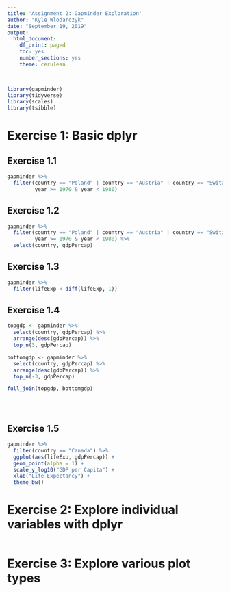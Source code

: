 ```yaml
---
title: 'Assignment 2: Gapminder Exploration'
author: "Kyle Wlodarczyk"
date: "September 19, 2019"
output: 
  html_document:
    df_print: paged
    toc: yes
    number_sections: yes
    theme: cerulean

---
```


```r
library(gapminder)
library(tidyverse)
library(scales)
library(tsibble)

```

# Exercise 1: Basic dplyr

## Exercise 1.1

```r
gapminder %>%
  filter(country == "Poland" | country == "Austria" | country == "Switzerland",
         year >= 1970 & year < 1980)

```

## Exercise 1.2

```r
gapminder %>%
  filter(country == "Poland" | country == "Austria" | country == "Switzerland",
         year >= 1970 & year < 1980) %>%
  select(country, gdpPercap)

```

## Exercise 1.3

```r
gapminder %>%
  filter(lifeExp < diff(lifeExp, 1))
```

## Exercise 1.4

```r
topgdp <- gapminder %>%
  select(country, gdpPercap) %>%
  arrange(desc(gdpPercap)) %>%
  top_n(3, gdpPercap)

bottomgdp <- gapminder %>%
  select(country, gdpPercap) %>%
  arrange(desc(gdpPercap)) %>%
  top_n(-3, gdpPercap)

full_join(topgdp, bottomgdp)


  
```

## Exercise 1.5

```r
gapminder %>%
  filter(country == "Canada") %>%
  ggplot(aes(lifeExp, gdpPercap)) +
  geom_point(alpha = 1) + 
  scale_y_log10("GDP per Capita") +
  xlab("Life Expectancy") +
  theme_bw()

```

# Exercise 2: Explore individual variables with dplyr

```r

```

# Exercise 3: Explore various plot types

```r

```

